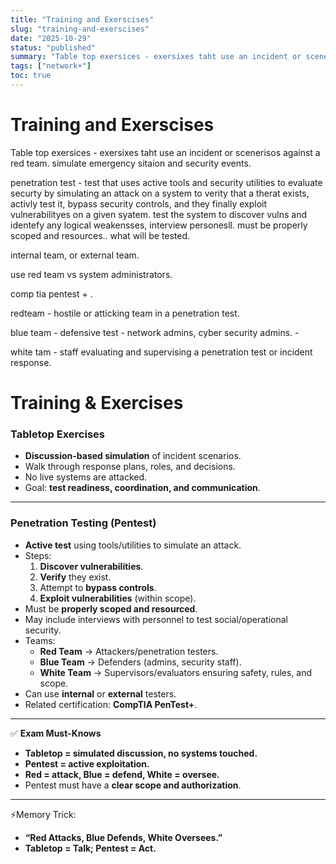 ```yaml
---
title: "Training and Exerscises"
slug: "training-and-exerscises"
date: "2025-10-29"
status: "published"
summary: "Table top exersices - exersixes taht use an incident or scenerisos against a red team. simulate emergency sitaion and security events."
tags: ["network+"]
toc: true
---
```


# Training and Exerscises

Table top exersices - exersixes taht use an incident or scenerisos against a red team. simulate emergency sitaion and security events. 

penetration test - test that uses active tools and security utilities to evaluate securty by simulating an attack on a system to verity that a therat exists, activly test it, bypass security controls, and they finally exploit vulnerabilityes on a given syatem. test the system to discover vulns and identefy any logical weakensses, interview personesll. must be properly scoped and resources.. what will be tested. 

internal team, or external team. 

use red team vs system administrators. 

comp tia pentest + . 

redteam - hostile or atticking team in a penetration test. 

blue team - defensive test - network admins, cyber security admins. - 

white tam - staff evaluating and supervising a penetration test or incident response. 

# Training & Exercises

### Tabletop Exercises

- **Discussion-based simulation** of incident scenarios.
- Walk through response plans, roles, and decisions.
- No live systems are attacked.
- Goal: **test readiness, coordination, and communication**.

---

### Penetration Testing (Pentest)

- **Active test** using tools/utilities to simulate an attack.
- Steps:
    1. **Discover vulnerabilities**.
    2. **Verify** they exist.
    3. Attempt to **bypass controls**.
    4. **Exploit vulnerabilities** (within scope).
- Must be **properly scoped and resourced**.
- May include interviews with personnel to test social/operational security.
- Teams:
    - **Red Team** → Attackers/penetration testers.
    - **Blue Team** → Defenders (admins, security staff).
    - **White Team** → Supervisors/evaluators ensuring safety, rules, and scope.
- Can use **internal** or **external** testers.
- Related certification: **CompTIA PenTest+**.

---

✅ **Exam Must-Knows**

- **Tabletop = simulated discussion, no systems touched.**
- **Pentest = active exploitation.**
- **Red = attack, Blue = defend, White = oversee.**
- Pentest must have a **clear scope and authorization**.

---

⚡Memory Trick:

- **“Red Attacks, Blue Defends, White Oversees.”**
- **Tabletop = Talk; Pentest = Act.**
